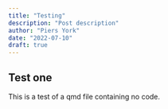 ```yaml
---
title: "Testing"
description: "Post description"
author: "Piers York"
date: "2022-07-10"
draft: true
---
```


## Test one
This is a test of a qmd file containing no code.
